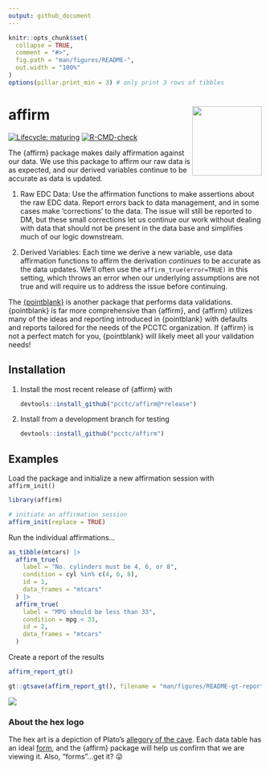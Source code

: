 ```yaml
---
output: github_document
---
```


<!-- README.md is generated from README.Rmd. Please edit that file -->

```r
knitr::opts_chunk$set(
  collapse = TRUE,
  comment = "#>",
  fig.path = "man/figures/README-",
  out.width = "100%"
)
options(pillar.print_min = 3) # only print 3 rows of tibbles
```

# affirm <a href="https://github.com/pages/pcctc/affirm/"><img src="man/figures/logo.png" align="right" height="138" /></a>

<!-- badges: start -->
[![Lifecycle: maturing](https://img.shields.io/badge/lifecycle-maturing-blue.svg)](https://www.tidyverse.org/lifecycle/#maturing)
[![R-CMD-check](https://github.com/pcctc/affirm/actions/workflows/R-CMD-check.yaml/badge.svg)](https://github.com/pcctc/affirm/actions/workflows/R-CMD-check.yaml)
<!-- badges: end -->

The {affirm} package makes daily affirmation against our data.
We use this package to affirm our raw data is as expected, and our derived variables continue to be accurate as data is updated.

1. Raw EDC Data: Use the affirmation functions to make assertions about the raw EDC data. Report errors back to data management, and in some cases make 'corrections' to the data. The issue will still be reported to DM, but these small corrections let us continue our work without dealing with data that should not be present in the data base and simplifies much of our logic downstream.

2. Derived Variables: Each time we derive a new variable, use data affirmation functions to affirm the derivation *continues* to be accurate as the data updates. We'll often use the `affirm_true(error=TRUE)` in this setting, which throws an error when our underlying assumptions are not true and will require us to address the issue before continuing.

The [{pointblank}](https://rich-iannone.github.io/pointblank/) is another package that performs data validations. 
{pointblank} is far more comprehensive than {affirm}, and {affirm} utilizes many of the ideas and reporting introduced in {pointblank} with defaults and reports tailored for the needs of the PCCTC organization.
If {affirm} is not a perfect match for you, {pointblank} will likely meet all your validation needs! 

## Installation

1. Install the most recent release of {affirm} with

    ```r
    devtools::install_github("pcctc/affirm@*release")
    ```

2. Install from a development branch for testing

    ```r
    devtools::install_github("pcctc/affirm")
    ```

## Examples

Load the package and initialize a new affirmation session with `affirm_init()`

```r
library(affirm)

# initiate an affirmation session
affirm_init(replace = TRUE)
```

Run the individual affirmations...

```r
as_tibble(mtcars) |>
  affirm_true(
    label = "No. cylinders must be 4, 6, or 8",
    condition = cyl %in% c(4, 6, 8),
    id = 1,
    data_frames = "mtcars"
  ) |>
  affirm_true(
    label = "MPG should be less than 33",
    condition = mpg < 33,
    id = 2,
    data_frames = "mtcars"
  )
```

Create a report of the results

```r
affirm_report_gt()
```

```r
gt::gtsave(affirm_report_gt(), filename = "man/figures/README-gt-report.png")
```

![](man/figures/README-gt-report.png)

### About the hex logo

The hex art is a depiction of Plato's [allegory of the cave](https://en.wikipedia.org/wiki/Allegory_of_the_cave). Each data table has an ideal [form](https://en.wikipedia.org/wiki/Theory_of_forms), and the {affirm} package will help us confirm that we are viewing it. Also, "forms"...get it? 😜
